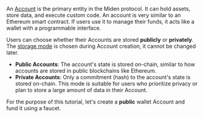 An [Account](https://0xmiden.github.io/miden-docs/imported/miden-base/src/account/overview.html) is the primary entity in the Miden protocol.
It can hold assets, store data, and execute custom code.
An account is very similar to an Ethereum smart contract.
If users use it to manage their funds, it acts like a wallet with a programmable interface.

Users can choose whether their Accounts are stored **publicly** or **privately**.
The [storage mode](https://0xmiden.github.io/miden-docs/imported/miden-base/src/account/id.html#account-storage-mode) is chosen during Account creation, it cannot be changed later.

- **Public Accounts**: The account's state is stored on-chain, similar to how accounts are stored in public blockchains like Ethereum.
- **Private Accounts**: Only a commitment (hash) to the account's state is stored on-chain. This mode is suitable for users who prioritize privacy or plan to store a large amount of data in their Account.

For the purpose of this tutorial, let's create a **public** wallet Account and fund it using a faucet.
